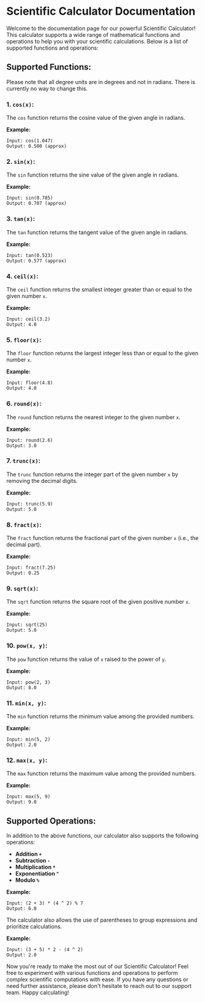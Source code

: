 # Scientific Calculator Documentation

Welcome to the documentation page for our powerful Scientific Calculator! This calculator supports a wide range of mathematical functions and operations to help you with your scientific calculations. Below is a list of supported functions and operations:

## Supported Functions:
<Warning>Please note that all degree units are in degrees and not in radians. There is currently no way to change this.</Warning>
### 1. `cos(x)`:
The `cos` function returns the cosine value of the given angle in radians.

**Example:**
```
Input: cos(1.047)
Output: 0.500 (approx)
```

### 2. `sin(x)`:
The `sin` function returns the sine value of the given angle in radians.

**Example:**
```
Input: sin(0.785)
Output: 0.707 (approx)
```

### 3. `tan(x)`:
The `tan` function returns the tangent value of the given angle in radians.

**Example:**
```
Input: tan(0.523)
Output: 0.577 (approx)
```

### 4. `ceil(x)`:
The `ceil` function returns the smallest integer greater than or equal to the given number `x`.

**Example:**
```
Input: ceil(3.2)
Output: 4.0
```

### 5. `floor(x)`:
The `floor` function returns the largest integer less than or equal to the given number `x`.

**Example:**
```
Input: floor(4.8)
Output: 4.0
```

### 6. `round(x)`:
The `round` function returns the nearest integer to the given number `x`.

**Example:**
```
Input: round(2.6)
Output: 3.0
```

### 7. `trunc(x)`:
The `trunc` function returns the integer part of the given number `x` by removing the decimal digits.

**Example:**
```
Input: trunc(5.9)
Output: 5.0
```

### 8. `fract(x)`:
The `fract` function returns the fractional part of the given number `x` (i.e., the decimal part).

**Example:**
```
Input: fract(7.25)
Output: 0.25
```

### 9. `sqrt(x)`:
The `sqrt` function returns the square root of the given positive number `x`.

**Example:**
```
Input: sqrt(25)
Output: 5.0
```

### 10. `pow(x, y)`:
The `pow` function returns the value of `x` raised to the power of `y`.

**Example:**
```
Input: pow(2, 3)
Output: 8.0
```

### 11. `min(x, y)`:
The `min` function returns the minimum value among the provided numbers.

**Example:**
```
Input: min(5, 2)
Output: 2.0
```

### 12. `max(x, y)`:
The `max` function returns the maximum value among the provided numbers.

**Example:**
```
Input: max(5, 9)
Output: 9.0
```

## Supported Operations:

In addition to the above functions, our calculator also supports the following operations:

- **Addition `+`**
- **Subtraction `-`**
- **Multiplication `*`**
- **Exponentiation `^`**
- **Modulo `%`**

**Example:**
```
Input: (2 + 3) * (4 ^ 2) % 7
Output: 6.0
```

The calculator also allows the use of parentheses to group expressions and prioritize calculations.

**Example:**
```
Input: (3 + 5) * 2 - (4 ^ 2)
Output: 2.0
```

Now you're ready to make the most out of our Scientific Calculator! Feel free to experiment with various functions and operations to perform complex scientific computations with ease. If you have any questions or need further assistance, please don't hesitate to reach out to our support team. Happy calculating!